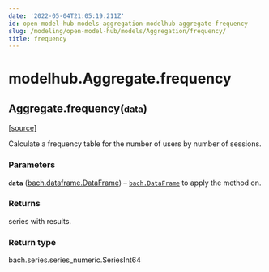 ```yaml
---
date: '2022-05-04T21:05:19.211Z'
id: open-model-hub-models-aggregation-modelhub-aggregate-frequency
slug: /modeling/open-model-hub/models/Aggregation/frequency/
title: frequency
---
```


# modelhub.Aggregate.frequency

<div className="method">

<h2 className="signature-method"><span className="additional-name">Aggregate.</span><span className="name">frequency(</span><small className="parameter-list"><span className="parameter" id="data">data</span></small>)</h2>


&#8203;<span className="view-source">[[source]](https://github.com/objectiv/objectiv-analytics/blob/main/modelhub/modelhub/aggregate.py)</span>

<div className="content">

Calculate a frequency table for the number of users by number of sessions.


### Parameters

**`data`** ([bach.dataframe.DataFrame](/modeling/bach/api-reference/DataFrame/index.mdx)) – [`bach.DataFrame`](/modeling/bach/api-reference/DataFrame/index.mdx) to apply the method on.



### Returns

series with results.



### Return type

bach.series.series_numeric.SeriesInt64



</div>


</div>

